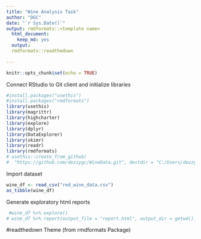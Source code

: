 ```yaml
---
title: "Wine Analysis Task"
author: "DGC"
date: "`r Sys.Date()`"
output: rmdformats::<template name>
  html_document: 
    keep_md: yes
  output: 
  rmdformats::readthedown
  
---
```


```r
knitr::opts_chunk$set(echo = TRUE)
```

Connect RStudio to Git client and initialize libraries

```r
#install.packages("usethis")
#install.packages("rmdformats")
library(usethis)
library(magrittr)
library(highcharter)
library(explore)
library(dplyr)
library(DataExplorer)
library(skimr)
library(readr)
library(rmdformats)
# usethis::create_from_github(
#  "https://github.com/dezzygc/WineData.git", destdir = "C:/Users/dezzy/Documents/happygit/wine_repo")
```
Import dataset

```r
wine_df <- read_csv("red_wine_data.csv")
as_tibble(wine_df)
```

Generate exploratory html reports

```r
 #wine_df %>% explore()
# wine_df %>% report(output_file = "report.html", output_dir = getwd())
```


#readthedown Theme (from rmdformats Package)




